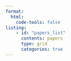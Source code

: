 ```yaml
---
format:
  html:
    code-tools: false
listing:
    - id: "papers_list"
      contents: papers
      type: grid
      categories: true
---
```

